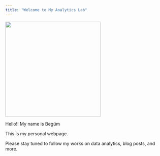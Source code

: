 ```yaml
---
title: "Welcome to My Analytics Lab"
---
```


<img src="https://media.tenor.com/XUJXk48l7W4AAAAM/weehee.gif" width="300"/>

Hello!! My name is Begüm

This is my personal webpage.

Please stay tuned to follow my works on data analytics, blog posts, and more.
